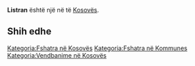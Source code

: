 {{Fshat në Kosovës
 | Emri                = Listran
| srp_N_name = Listran
| srp_N_FULL_NAME_RO = Listran
| srp_N_FULL_NAME_ND_RO = Listran
| srp_N_SORT_NAME_RG = LISTRAN
| srp_N_FULL_NAME_RG = Listran
| srp_N_FULL_NAME_ND_RG = Listran

 | Emri (Rasa dhanore) = 
 | Figura              = 
 | Shteti              = Kosovo
 | Komuna              = 
 | Kodi postar         = 
 | Sipërfaqja          = 

 | Popullsia           = 

 | Regj. i popullsisë  = 
 | Dend. e popullsisë  = 
 | Faqja zyrtare       = 
 <!--- Koordinatat ----> 
 | Gjerësia            = 42.187222
 | Gjatësia            = 20.668611
 | Lartësia            = 
}}
'''Listran''' është një [[]] në [[]] të [[Kosovës]].

<!-- == Gjeografia == -->
<!-- == Historia == -->
<!-- == Demografia == -->
== Shih edhe ==
{{Komuna }}
{{Kosovo-Administrata-Cung}}

[[Kategoria:Fshatra në Kosovës]]
[[Kategoria:Fshatra në Kommunes ]]
[[Kategoria:Vendbanime në Kosovës]]